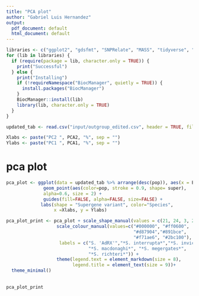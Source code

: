 ```yaml
---
title: "PCA plot"
author: "Gabriel Luis Hernandez"
output:
  pdf_document: default
  html_document: default
---
```

```r
libraries <- c("ggplot2", "gdsfmt", "SNPRelate", "MASS", "tidyverse", "ggtext", "ggrepel")
for (lib in libraries) {
  if (require(package = lib, character.only = TRUE)) {
    print("Successful")
  } else {
    print("Installing")
    if (!requireNamespace("BiocManager", quietly = TRUE)) {
      install.packages("BiocManager")
    }
    BiocManager::install(lib)
    library(lib, character.only = TRUE)
  }
}
```

```r
updated_tab <- read.csv("input/outgroup_edited.csv", header = TRUE, fill = TRUE)

Xlabs <- paste("PC2 ", PCA2, "%", sep = "")
Ylabs <- paste("PC1 ", PCA1, "%", sep = "")
```

# pca plot

```r

pca_plot <- ggplot(data = updated_tab %>% arrange(desc(pop)), aes(x = EV1, y = EV2,)) +
              geom_point(aes(color=pop, stroke = 0.9, shape= super), 
              alpha=0.6, size = 2) + 
              guides(fill=FALSE, alpha=FALSE, size=FALSE) + 
             labs(shape = "Supergene variant", color="Species", 
                  x =Xlabs, y = Ylabs)

pca_plot_print <- pca_plot + scale_shape_manual(values = c(21, 24, 3, 22)) + 
                   scale_colour_manual(values=c("#000000", "#ff0600", 
                                                "#d87904","#891bce", 
                                                "#f71ae6", "#2bc100"), 
                    labels = c("S. 'AdRX'","*S. interrupta*","*S. invicta*", 
                               "*S. macdonaghi*", "*S. megergates*",
                               "*S. richteri*")) +
                   theme(legend.text = element_markdown(size = 8),
                         legend.title = element_text(size = 9))+
  theme_minimal()
  
  
pca_plot_print

```
